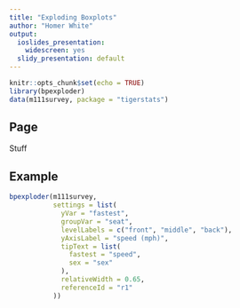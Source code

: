 ```yaml
---
title: "Exploding Boxplots"
author: "Homer White"
output:
  ioslides_presentation:
    widescreen: yes
  slidy_presentation: default
---
```


```r
knitr::opts_chunk$set(echo = TRUE)
library(bpexploder)
data(m111survey, package = "tigerstats")
```

## Page

Stuff

## Example

<p id="r1" data-width = 980></p>

```r
bpexploder(m111survey,
           settings = list(
             yVar = "fastest",
             groupVar = "seat",
             levelLabels = c("front", "middle", "back"),
             yAxisLabel = "speed (mph)",
             tipText = list(
               fastest = "speed",
               sex = "sex"
             ),
             relativeWidth = 0.65,
             referenceId = "r1"
           ))
```








